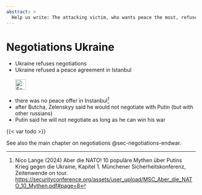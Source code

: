 ```yaml
---
abstract: > 
  Help us write: The attacking victim, who wants peace the most, refuses to negotiate? No, the Ukrainians just want security and justice.
---
```


# Negotiations Ukraine {#sec-negotiations-ukraine}

::: {.callout-caution title="Myth"}
- Ukraine refuses negotiations
- Ukraine refused a peace agreement in Istanbul
[<br></br>![Search for topic in EUvsDisinfo](../all_common_img/EUvsDisinfo_400x240.jpg){height=2em}](https://euvsdisinfo.eu/disinformation-cases/?text=(russia|moscow|putin) (negotiate|negotiations)&sort=relevance)
:::

::: {.callout-tip title="Truth"}
- there was no peace offer in Instanbul[^negotiations-ukraine-1]
- after Butcha, Zelenskyy said he would not negotiate with Putin (but with other russians)
- Putin said he will not negotiate as long as he can win his war
:::


{{< var todo >}}


See also the main chapter on negotiations @sec-negotiations-endwar.

[^negotiations-ukraine-1]:  Nico Lange (2024) Aber die NATO! 10 populäre Mythen über Putins Krieg gegen die Ukraine, Kapitel 1. Münchener Sicherheitskonferenz, Zeitenwende on tour.  [https://securityconference.org/assets/user_upload/MSC_Aber_die_NATO_10_Mythen.pdf#page=8](https://securityconference.org/assets/user_upload/MSC_Aber_die_NATO_10_Mythen.pdf#page=4)

